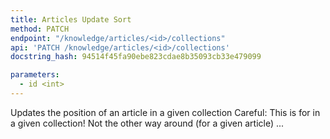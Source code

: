 ```yaml
---
title: Articles Update Sort
method: PATCH
endpoint: "/knowledge/articles/<id>/collections"
api: 'PATCH /knowledge/articles/<id>/collections'
docstring_hash: 94514f45fa90ebe823cdae8b35093cb33e479099

parameters:
  - id <int>
---
```


Updates the position of an article in a given collection
Careful: This is for in a given collection! Not the other way around (for a given article) ...
